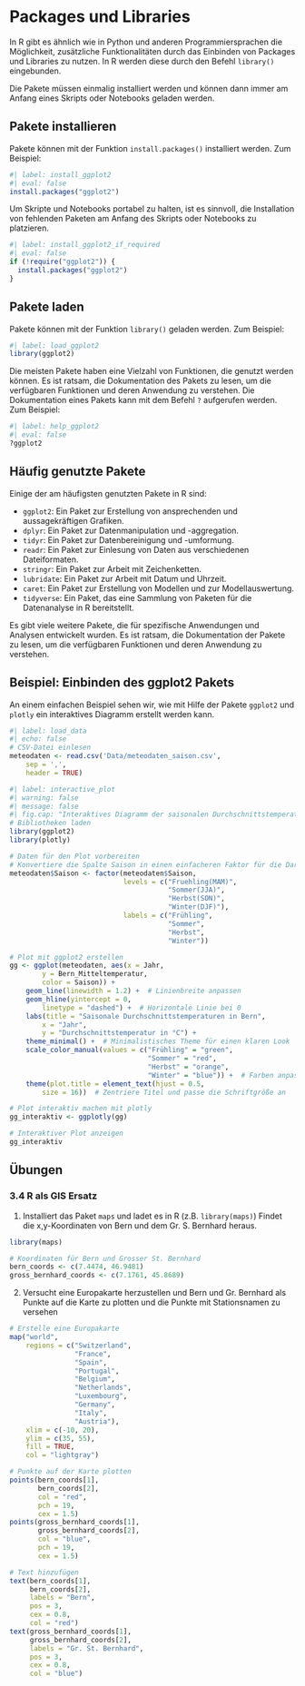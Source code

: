 # Packages und Libraries

In R gibt es ähnlich wie in Python und anderen Programmiersprachen die Möglichkeit, zusätzliche Funktionalitäten durch das Einbinden von Packages und Libraries zu nutzen. In R werden diese durch den Befehl `library()` eingebunden.

Die Pakete müssen einmalig installiert werden und können dann immer am Anfang eines Skripts oder Notebooks geladen werden.

## Pakete installieren

Pakete können mit der Funktion `install.packages()` installiert werden. Zum Beispiel:

```r
#| label: install_ggplot2
#| eval: false
install.packages("ggplot2")
```

Um Skripte und Notebooks portabel zu halten, ist es sinnvoll, die Installation von fehlenden Paketen am Anfang des Skripts oder Notebooks zu platzieren.

```r
#| label: install_ggplot2_if_required
#| eval: false
if (!require("ggplot2")) {
  install.packages("ggplot2")
}
```

## Pakete laden

Pakete können mit der Funktion `library()` geladen werden. Zum Beispiel:

```r
#| label: load_ggplot2
library(ggplot2)
```

Die meisten Pakete haben eine Vielzahl von Funktionen, die genutzt werden können. Es ist ratsam, die Dokumentation des Pakets zu lesen, um die verfügbaren Funktionen und deren Anwendung zu verstehen. Die Dokumentation eines Pakets kann mit dem Befehl `?` aufgerufen werden. Zum Beispiel:

```r
#| label: help_ggplot2
#| eval: false
?ggplot2
```

## Häufig genutzte Pakete

Einige der am häufigsten genutzten Pakete in R sind:

- `ggplot2`: Ein Paket zur Erstellung von ansprechenden und aussagekräftigen Grafiken.
- `dplyr`: Ein Paket zur Datenmanipulation und -aggregation.
- `tidyr`: Ein Paket zur Datenbereinigung und -umformung.
- `readr`: Ein Paket zur Einlesung von Daten aus verschiedenen Dateiformaten.
- `stringr`: Ein Paket zur Arbeit mit Zeichenketten.
- `lubridate`: Ein Paket zur Arbeit mit Datum und Uhrzeit.
- `caret`: Ein Paket zur Erstellung von Modellen und zur Modellauswertung.
- `tidyverse`: Ein Paket, das eine Sammlung von Paketen für die Datenanalyse in R bereitstellt.

Es gibt viele weitere Pakete, die für spezifische Anwendungen und Analysen entwickelt wurden. Es ist ratsam, die Dokumentation der Pakete zu lesen, um die verfügbaren Funktionen und deren Anwendung zu verstehen.

## Beispiel: Einbinden des ggplot2 Pakets

An einem einfachen Beispiel sehen wir, wie mit Hilfe der Pakete `ggplot2` und `plotly` ein interaktives Diagramm erstellt werden kann.

```r
#| label: load_data
#| echo: false
# CSV-Datei einlesen
meteodaten <- read.csv('Data/meteodaten_saison.csv',
    sep = ',',
    header = TRUE)
```

```r
#| label: interactive_plot
#| warning: false
#| message: false
#| fig.cap: "Interaktives Diagramm der saisonalen Durchschnittstemperaturen in Bern"
# Bibliotheken laden
library(ggplot2)
library(plotly)

# Daten für den Plot vorbereiten
# Konvertiere die Spalte Saison in einen einfacheren Faktor für die Darstellung
meteodaten$Saison <- factor(meteodaten$Saison,
                            levels = c("Fruehling(MAM)",
                                       "Sommer(JJA)",
                                       "Herbst(SON)",
                                       "Winter(DJF)"),
                            labels = c("Frühling",
                                       "Sommer",
                                       "Herbst",
                                       "Winter"))

# Plot mit ggplot2 erstellen
gg <- ggplot(meteodaten, aes(x = Jahr,
        y = Bern_Mitteltemperatur,
        color = Saison)) +
    geom_line(linewidth = 1.2) +  # Linienbreite anpassen
    geom_hline(yintercept = 0,
        linetype = "dashed") +  # Horizontale Linie bei 0
    labs(title = "Saisonale Durchschnittstemperaturen in Bern",
        x = "Jahr",
        y = "Durchschnittstemperatur in °C") +
    theme_minimal() +  # Minimalistisches Theme für einen klaren Look
    scale_color_manual(values = c("Frühling" = "green",
                                  "Sommer" = "red",
                                  "Herbst" = "orange",
                                  "Winter" = "blue")) +  # Farben anpassen
    theme(plot.title = element_text(hjust = 0.5,
        size = 16))  # Zentriere Titel und passe die Schriftgröße an

# Plot interaktiv machen mit plotly
gg_interaktiv <- ggplotly(gg)

# Interaktiver Plot anzeigen
gg_interaktiv
```

## Übungen {.unnumbered}

### 3.4 R als GIS Ersatz {.unnumbered}

1. Installiert das Paket `maps` und ladet es in R (z.B. `library(maps)`) Findet die x,y-Koordinaten von Bern und dem Gr. S. Bernhard heraus.

:::{.callout-tip title="Lösung" collapse="true"}

```r
library(maps)

# Koordinaten für Bern und Grosser St. Bernhard
bern_coords <- c(7.4474, 46.9481)
gross_bernhard_coords <- c(7.1761, 45.8689)
```

:::

2. Versucht eine Europakarte herzustellen und Bern und Gr. Bernhard als Punkte auf die Karte zu plotten und die Punkte mit Stationsnamen zu versehen

:::{.callout-tip title="Lösung" collapse="true"}

```r
# Erstelle eine Europakarte
map("world",
    regions = c("Switzerland",
                "France",
                "Spain",
                "Portugal",
                "Belgium",
                "Netherlands",
                "Luxembourg",
                "Germany",
                "Italy",
                "Austria"),
    xlim = c(-10, 20),
    ylim = c(35, 55),
    fill = TRUE,
    col = "lightgray")

# Punkte auf der Karte plotten
points(bern_coords[1],
       bern_coords[2],
       col = "red",
       pch = 19,
       cex = 1.5)
points(gross_bernhard_coords[1],
       gross_bernhard_coords[2],
       col = "blue",
       pch = 19,
       cex = 1.5)

# Text hinzufügen
text(bern_coords[1],
     bern_coords[2],
     labels = "Bern",
     pos = 3,
     cex = 0.8,
     col = "red")
text(gross_bernhard_coords[1],
     gross_bernhard_coords[2],
     labels = "Gr. St. Bernhard",
     pos = 3,
     cex = 0.8,
     col = "blue")
```

:::

